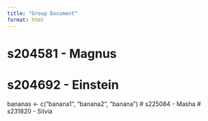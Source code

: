 ```yaml
---
title: "Group Document"
format: html
---
```


# s204581 - Magnus

# s204692 - Einstein
bananas <- c("banana1", "banana2", "banana")
# s225084 - Masha
# s231820 - Silvia
